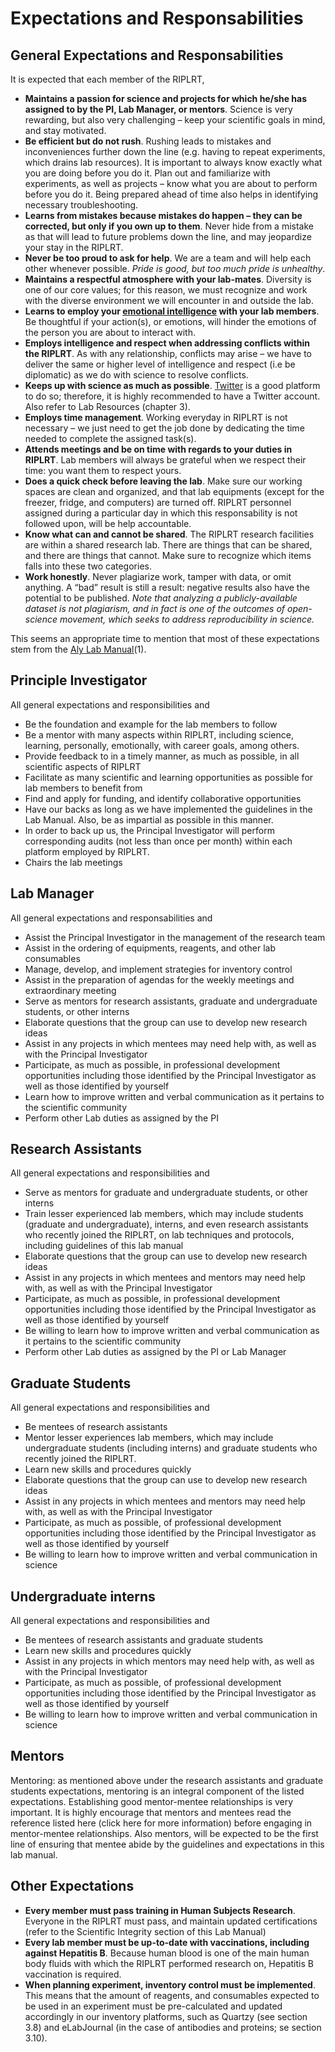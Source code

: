 # Expectations and Responsabilities 

## General Expectations and Responsabilities 
It is expected that each member of the RIPLRT,  

- **Maintains a passion for science and projects for which he/she has assigned to by the PI, Lab Manager, or mentors**. Science is very rewarding, but also very challenging -- keep your scientific goals in mind, and stay motivated.
- **Be efficient but do not rush**. Rushing leads to mistakes and inconveniences further down the line (e.g. having to repeat experiments, which drains lab resources). It is important to always know exactly what you are doing before you do it. Plan out and familiarize with experiments, as well as projects -- know what you are about to perform before you do it. Being prepared ahead of time also helps in identifying necessary troubleshooting.
- **Learns from mistakes because mistakes do happen -- they can be corrected, but only if you own up to them**. Never hide from a mistake as that will lead to future problems down the line, and may jeopardize your stay in the RIPLRT.
- **Never be too proud to ask for help**. We are a team and will help each other whenever possible. *Pride is good, but too much pride is unhealthy*.
- **Maintains a respectful atmosphere with your lab-mates**. Diversity is one of our core values; for this reason, we must recognize and work with the diverse environment we will encounter in and outside the lab. 
- **Learns to employ your [emotional intelligence](https://en.wikipedia.org/wiki/Emotional_intelligence) with your lab members**. Be thoughtful if your action(s), or emotions, will hinder the emotions of the person you are about to interact with. 
- **Employs intelligence and respect when addressing conflicts within the RIPLRT**. As with any relationship, conflicts may arise -- we have to deliver the same or higher level of intelligence and respect (i.e be diplomatic) as we do with science to resolve conflicts. 
- **Keeps up with science as much as possible**. [Twitter](https://lternet.edu/twitter-for-scientists/) is a good platform to do so; therefore, it is highly recommended to have a Twitter account. Also refer to Lab Resources (chapter 3). 
- **Employs time management**. Working everyday in RIPLRT is not necessary -- we just need to get the job done by dedicating the time needed to complete the assigned task(s).
- **Attends meetings and be on time with regards to your duties in RIPLRT**. Lab members will always be grateful when we respect their time: you want them to respect yours. 
- **Does a quick check before leaving the lab**. Make sure our working spaces are clean and organized, and that lab equipments (except for the freezer, fridge, and computers) are turned off. RIPLRT personnel assigned during a particular day in which this responsability is not followed upon, will be help accountable. 
- **Know what can and cannot be shared**. The RIPLRT research facilities are within a shared research lab. There are things that can be shared, and there are things that cannot. Make sure to recognize which items falls into these two categories. 
- **Work honestly**. Never plagiarize work, tamper with data, or omit anything. A “bad” result is still a result: negative results also have the potential to be published. *Note that analyzing a publicly-available dataset is not plagiarism, and in fact is one of the outcomes of open-science movement, which seeks to address reproducibility in science.*

This seems an appropriate time to mention that most of these expectations stem from the [Aly Lab Manual](https://github.com/alylab/labmanual)(1).  

## Principle Investigator
All general expectations and responsibilities and 

- Be the foundation and example for the lab members to follow
- Be a mentor with many aspects within RIPLRT, including science, learning, personally, emotionally, with career goals, among others. 
- Provide feedback to in a timely manner, as much as possible, in all scientific aspects of RIPLRT
- Facilitate as many scientific and learning opportunities as possible for lab members to benefit from 
- Find and apply for funding, and identify collaborative opportunities 
- Have our backs as long as we have implemented the guidelines in the Lab Manual. Also, be as impartial as possible in this manner. 
- In order to back up us, the Principal Investigator will perform corresponding audits (not less than once per month) within each platform employed by RIPLRT.
- Chairs the lab meetings

## Lab Manager
All general expectations and responsabilities and

- Assist the Principal Investigator in the management of the research team
- Assist in the ordering of equipments, reagents, and other lab consumables
- Manage, develop, and implement strategies for inventory control
- Assist in the preparation of agendas for the weekly meetings and extraordinary meeting
- Serve as mentors for research assistants, graduate and undergraduate students, or other interns
- Elaborate questions that the group can use to develop new research ideas
- Assist in any projects in which mentees may need help with, as well as with the Principal Investigator
- Participate, as much as possible, in professional development opportunities including those identified by the Principal Investigator as well as those identified by yourself
- Learn how to improve written and verbal communication as it pertains to the scientific community
- Perform other Lab duties as assigned by the PI

## Research Assistants
All general expectations and responsibilities and 

- Serve as mentors for graduate and undergraduate students, or other interns
- Train lesser experienced lab members, which may include students (graduate and undergraduate), interns, and even research assistants who recently joined the RIPLRT, on lab techniques and protocols, including guidelines of this lab manual
- Elaborate questions that the group can use to develop new research ideas
- Assist in any projects in which mentees and mentors may need help with, as well as with the Principal Investigator
- Participate, as much as possible, in professional development opportunities including those identified by the Principal Investigator as well as those identified by yourself
- Be willing to learn how to improve written and verbal communication as it pertains to the scientific community
- Perform other Lab duties as assigned by the PI or Lab Manager

## Graduate Students
All general expectations and responsibilities and 

- Be mentees of research assistants 
- Mentor lesser experiences lab members, which may include undergraduate students (including interns) and graduate students who recently joined the RIPLRT.
- Learn new skills and procedures quickly
- Elaborate questions that the group can use to develop new research ideas
- Assist in any projects in which mentees and mentors may need help with, as well as with the Principal Investigator
- Participate, as much as possible, of professional development opportunities including those identified by the Principal Investigator as well as those identified by yourself
- Be willing to learn how to improve written and verbal communication in science

## Undergraduate interns
All general expectations and responsibilities and 

- Be mentees of research assistants and graduate students 
- Learn new skills and procedures quickly
- Assist in any projects in which mentors may need help with, as well as with the Principal Investigator
- Participate, as much as possible, of professional development opportunities including those identified by the Principal Investigator as well as those identified by yourself
- Be willing to learn how to improve written and verbal communication in science

## Mentors
Mentoring: as mentioned above under the research assistants and graduate students expectations, mentoring is an  integral component of the listed expectations. Establishing good mentor-mentee relationships is very important. It is highly encourage that mentors and mentees read the reference listed here (click here for more information) before engaging in mentor-mentee relationships. Also mentors, will be expected to be the first line of ensuring that mentee abide by the guidelines and expectations in this lab manual.

## Other Expectations
- **Every member must pass training in Human Subjects Research**. Everyone in the RIPLRT must pass, and maintain updated certifications (refer to the Scientific Integrity section of this Lab Manual)
- **Every lab member must be up-to-date with vaccinations, including against Hepatitis B**. Because human blood is one of the main human body fluids with which the RIPLRT performed research on, Hepatitis B vaccination is required.
- **When planning experiment, inventory control must be implemented**. This means that the amount of reagents, and consumables expected to be used in an experiment must be pre-calculated and updated accordingly in our inventory platforms, such as Quartzy (see section 3.8) and eLabJournal (in the case of antibodies and proteins; se section 3.10).
